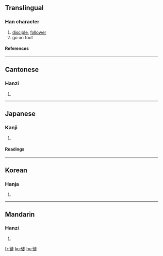 ==Translingual==
===Han character===
{{Han char|rn=60|rad=彳|as=07|sn=10|four=2428<sub>1</sub>|canj=竹人土卜人 (HOGYO)|ids=⿰[[彳]][[走]]}}
# [[disciple]], [[follower]]
# go on foot
====References====
{{Han ref|kx=0367.220|dkj=10121|dj=0691.050|hdz=20823.030|uh=5F92|ud=24466|bh=AE7B|bd=44667}}
----

==Cantonese==
===Hanzi===
{{yue-hanzi|jyut=|y=tou4}}
# {{defn|Cantonese}}
----
==Japanese==
===Kanji===
{{ja-kanji|grade=4|rs=彳07}}
# {{defn|Japanese}} 
====Readings====
{{ja-readings|on=[[と]] (to)|kun=[[かち]] (kachi), [[ともがら]] (tomogara), [[いたずらに]] (itazurani)}}
----
==Korean==
===Hanja===
{{ko-hanja|hangeul=도|eumhun=|rv=do|mr=to|y=to}}
# {{defn|Korean}}
----
==Mandarin==
===Hanzi===
{{cmn-hanzi|pin=[[tú]] ([[tu2]])|wg=t'u<sup>2</sup>}}
# {{defn|Mandarin}}

[[fr:徒]]
[[ko:徒]]
[[hu:徒]]